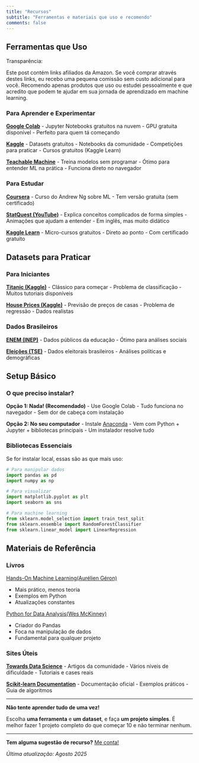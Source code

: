 ```yaml
---
title: "Recursos"
subtitle: "Ferramentas e materiais que uso e recomendo"
comments: false
---
```


## Ferramentas que Uso

:::{.callout-warning title="Note"}
Transparência: 

Este post contém links afiliados da Amazon. Se você comprar através destes links, eu recebo uma pequena comissão sem custo adicional para você. Recomendo apenas produtos que uso ou estudei pessoalmente e que acredito que podem te ajudar em sua jornada de aprendizado em machine learning.
:::

### Para Aprender e Experimentar

**[Google Colab](https://colab.research.google.com/)**
- Jupyter Notebooks gratuitos na nuvem
- GPU gratuita disponível
- Perfeito para quem tá começando

**[Kaggle](https://kaggle.com)**
- Datasets gratuitos
- Notebooks da comunidade
- Competições para praticar
- Cursos gratuitos (Kaggle Learn)

**[Teachable Machine](https://teachablemachine.withgoogle.com/)**
- Treina modelos sem programar
- Ótimo para entender ML na prática
- Funciona direto no navegador

### Para Estudar

**[Coursera](https://coursera.org)**
- Curso do Andrew Ng sobre ML
- Tem versão gratuita (sem certificado)

**[StatQuest (YouTube)](https://youtube.com/@statquest)**
- Explica conceitos complicados de forma simples
- Animações que ajudam a entender
- Em inglês, mas muito didático

**[Kaggle Learn](https://kaggle.com/learn)**
- Micro-cursos gratuitos
- Direto ao ponto
- Com certificado gratuito

##  Datasets para Praticar

### Para Iniciantes

**[Titanic (Kaggle)](https://kaggle.com/c/titanic)**
- Clássico para começar
- Problema de classificação
- Muitos tutoriais disponíveis

**[House Prices (Kaggle)](https://kaggle.com/c/house-prices-advanced-regression-techniques)**
- Previsão de preços de casas
- Problema de regressão
- Dados realistas

### Dados Brasileiros

**[ENEM (INEP)](https://www.gov.br/inep/pt-br/acesso-a-informacao/dados-abertos)**
- Dados públicos da educação
- Ótimo para análises sociais

**[Eleições (TSE)](https://www.tse.jus.br/eleicoes/estatisticas)**
- Dados eleitorais brasileiros
- Análises políticas e demográficas

## Setup Básico

### O que preciso instalar?

**Opção 1: Nada! (Recomendado)**
- Use Google Colab
- Tudo funciona no navegador
- Sem dor de cabeça com instalação

**Opção 2: No seu computador**
- Instale [Anaconda](https://anaconda.com/download)
- Vem com Python + Jupyter + bibliotecas principais
- Um instalador resolve tudo

### Bibliotecas Essenciais

Se for instalar local, essas são as que mais uso:

```python
# Para manipular dados
import pandas as pd
import numpy as np

# Para visualizar
import matplotlib.pyplot as plt
import seaborn as sns

# Para machine learning
from sklearn.model_selection import train_test_split
from sklearn.ensemble import RandomForestClassifier
from sklearn.linear_model import LinearRegression
```

## Materiais de Referência

### Livros

[Hands-On Machine Learning(Aurélien Géron)](https://amzn.to/3UHpDY8)

- Mais prático, menos teoria
- Exemplos em Python
- Atualizações constantes

[Python for Data Analysis(Wes McKinney)](https://amzn.to/3UNn8Dz)

- Criador do Pandas
- Foca na manipulação de dados
- Fundamental para qualquer projeto

### Sites Úteis

**[Towards Data Science](https://towardsdatascience.com/)**
- Artigos da comunidade
- Vários níveis de dificuldade
- Tutoriais e cases reais

**[Scikit-learn Documentation](https://scikit-learn.org/)**
- Documentação oficial
- Exemplos práticos
- Guia de algoritmos

---

:::{.callout-tip title="Dica importante"}
**Não tente aprender tudo de uma vez!** 

Escolha **uma ferramenta** e **um dataset**, e faça **um projeto simples**. É melhor fazer 1 projeto completo do que começar 10 e não terminar nenhum.
:::
---

**Tem alguma sugestão de recurso?** [Me conta!](contato.qmd)

:::{.text-right}
*Última atualização: Agosto 2025*
:::